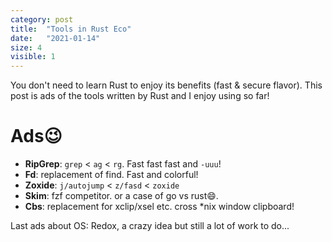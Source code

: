 ```yaml
---
category: post
title:  "Tools in Rust Eco"
date:   "2021-01-14"
size: 4
visible: 1
---
```


You don't need to learn Rust to enjoy its benefits (fast & secure flavor). This post is ads of the tools written by Rust and I enjoy using so far!

# Ads😉
* **RipGrep**: `grep` < `ag` < `rg`. Fast fast fast and `-uuu`!
* **Fd**: replacement of find. Fast and colorful!
* **Zoxide**: `j/autojump` < `z/fasd` < `zoxide`
* **Skim**: fzf competitor. or a case of go vs rust😄.
* **Cbs**: replacement for xclip/xsel etc. cross *nix window clipboard!


Last ads about OS: Redox, a crazy idea but still a lot of work to do...
